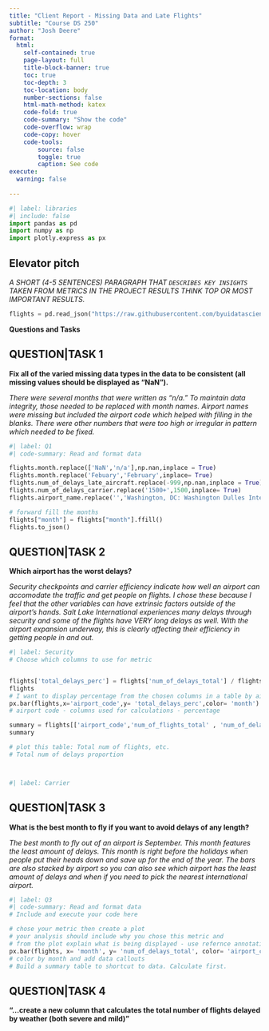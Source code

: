 ```yaml
---
title: "Client Report - Missing Data and Late Flights"
subtitle: "Course DS 250"
author: "Josh Deere"
format:
  html:
    self-contained: true
    page-layout: full
    title-block-banner: true
    toc: true
    toc-depth: 3
    toc-location: body
    number-sections: false
    html-math-method: katex
    code-fold: true
    code-summary: "Show the code"
    code-overflow: wrap
    code-copy: hover
    code-tools:
        source: false
        toggle: true
        caption: See code
execute: 
  warning: false
    
---
```


```python
#| label: libraries
#| include: false
import pandas as pd
import numpy as np
import plotly.express as px
```


## Elevator pitch

_A SHORT (4-5 SENTENCES) PARAGRAPH THAT `DESCRIBES KEY INSIGHTS` TAKEN FROM METRICS IN THE PROJECT RESULTS THINK TOP OR MOST IMPORTANT RESULTS._

```python
flights = pd.read_json("https://raw.githubusercontent.com/byuidatascience/data4missing/master/data-raw/flights_missing/flights_missing.json")
```

__Questions and Tasks__

## QUESTION|TASK 1

__Fix all of the varied missing data types in the data to be consistent (all missing values should be displayed as “NaN”).__

_There were several months that were written as "n/a." To maintain data integrity, those needed to be replaced with month names. Airport names were missing but included the airport code which helped with filling in the blanks. There were other numbers that were too high or irregular in pattern which needed to be fixed._

```python
#| label: Q1
#| code-summary: Read and format data

flights.month.replace(['NaN','n/a'],np.nan,inplace = True)
flights.month.replace('Febuary','February',inplace= True)
flights.num_of_delays_late_aircraft.replace(-999,np.nan,inplace = True)
flights.num_of_delays_carrier.replace('1500+',1500,inplace= True)
flights.airport_name.replace('','Washington, DC: Washington Dulles International',inplace= True)

# forward fill the months 
flights["month"] = flights["month"].ffill()
flights.to_json()
```

## QUESTION|TASK 2

__Which airport has the worst delays?__

_Security checkpoints and carrier efficiency indicate how well an airport can accomodate the traffic and get people on flights. I chose these because I feel that the other variables can have extrinsic factors outside of the airport's hands. Salt Lake International experiences many delays through security and some of the flights have VERY long delays as well. With the airport expansion underway, this is clearly affecting their efficiency in getting people in and out._

```python
#| label: Security
# Choose which columns to use for metric 


flights['total_delays_perc'] = flights['num_of_delays_total'] / flights['num_of_flights_total']
flights
# I want to display percentage from the chosen columns in a table by airport code
px.bar(flights,x='airport_code',y= 'total_delays_perc',color= 'month')
# airport code - columns used for calculations - percentage

summary = flights[['airport_code','num_of_flights_total' , 'num_of_delays_total','total_delays_perc']]
summary

# plot this table: Total num of flights, etc.
# Total num of delays proportion 




```


```python
#| label: Carrier 

```





## QUESTION|TASK 3

__What is the best month to fly if you want to avoid delays of any length?__

_The best month to fly out of an airport is September. This month features the least amount of delays. This month is right before the holidays when people put their heads down and save up for the end of the year. The bars are also stacked by airport so you can also see which airport has the least amount of delays and when if you need to pick the nearest international airport._

```python
#| label: Q3
#| code-summary: Read and format data
# Include and execute your code here

# chose your metric then create a plot 
# your analysis should include why you chose this metric and 
# from the plot explain what is being displayed - use refernce annotation
px.bar(flights, x= 'month', y= 'num_of_delays_total', color= 'airport_code', title= "Hopefully Your Plane Doesn't FALL Out of The Sky")
# color by month and add data callouts
# Build a summary table to shortcut to data. Calculate first.


```

## QUESTION|TASK 4

__"...create a new column that calculates the total number of flights delayed by weather (both severe and mild)"__

